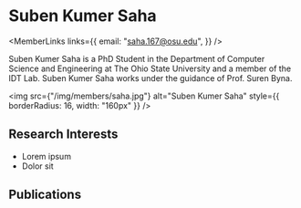 
# Suben Kumer Saha

<div style={{display: 'flex', flexDirection: 'row'}}>

<div style={{flex: 1, display: 'flex', flexDirection: 'column'}}>

<MemberLinks
  links={{
    email: "saha.167@osu.edu",
  }}
/>

Suben Kumer Saha is a PhD Student in the Department of Computer Science and Engineering at The Ohio State University and a member of the IDT Lab. Suben Kumer Saha works under the guidance of Prof. Suren Byna.

</div>

<div style={{paddingLeft: 32}}>

<img
  src={"/img/members/saha.jpg"}
  alt="Suben Kumer Saha"
  style={{ borderRadius: 16, width: "160px" }}
/>

</div>

</div>

## Research Interests

- Lorem ipsum
- Dolor sit

## Publications

<MemberPublications authorShortName="S. K. Saha" />